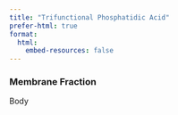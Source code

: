 ```yaml
---
title: "Trifunctional Phosphatidic Acid"
prefer-html: true
format: 
  html:
    embed-resources: false
---
```



::: {.callout-warning collapse="true"}
### Membrane Fraction

Body 

:::